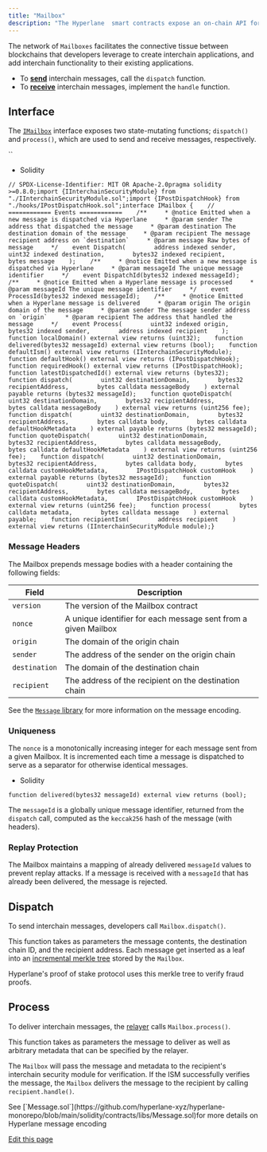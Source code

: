 ```yaml
---
title: "Mailbox"
description: "The Hyperlane  smart contracts expose an on-chain API for sending and receiving interchain messages. There is a  contract deployed on every chain Hyperlane supports."
---
```


The network of `Mailboxes` facilitates the connective tissue between blockchains that developers leverage to create interchain applications, and add interchain functionality to their existing applications.

* To [**send**](/docs/reference/messaging/send) interchain messages, call the `dispatch` function.
* To [**receive**](/docs/reference/messaging/receive) interchain messages, implement the `handle` function.

## Interface[​](#interface "Direct link to Interface")

The [`IMailbox`](https://github.com/hyperlane-xyz/hyperlane-monorepo/blob/main/solidity/contracts/interfaces/IMailbox.sol) interface exposes two state-mutating functions; `dispatch()` and `process()`, which are used to send and receive messages, respectively.

<Accordion title="IMailbox Interface">
  ``

  * Solidity

  ```
  // SPDX-License-Identifier: MIT OR Apache-2.0pragma solidity >=0.8.0;import {IInterchainSecurityModule} from "./IInterchainSecurityModule.sol";import {IPostDispatchHook} from "./hooks/IPostDispatchHook.sol";interface IMailbox {    // ============ Events ============    /**     * @notice Emitted when a new message is dispatched via Hyperlane     * @param sender The address that dispatched the message     * @param destination The destination domain of the message     * @param recipient The message recipient address on `destination`     * @param message Raw bytes of message     */    event Dispatch(        address indexed sender,        uint32 indexed destination,        bytes32 indexed recipient,        bytes message    );    /**     * @notice Emitted when a new message is dispatched via Hyperlane     * @param messageId The unique message identifier     */    event DispatchId(bytes32 indexed messageId);    /**     * @notice Emitted when a Hyperlane message is processed     * @param messageId The unique message identifier     */    event ProcessId(bytes32 indexed messageId);    /**     * @notice Emitted when a Hyperlane message is delivered     * @param origin The origin domain of the message     * @param sender The message sender address on `origin`     * @param recipient The address that handled the message     */    event Process(        uint32 indexed origin,        bytes32 indexed sender,        address indexed recipient    );    function localDomain() external view returns (uint32);    function delivered(bytes32 messageId) external view returns (bool);    function defaultIsm() external view returns (IInterchainSecurityModule);    function defaultHook() external view returns (IPostDispatchHook);    function requiredHook() external view returns (IPostDispatchHook);    function latestDispatchedId() external view returns (bytes32);    function dispatch(        uint32 destinationDomain,        bytes32 recipientAddress,        bytes calldata messageBody    ) external payable returns (bytes32 messageId);    function quoteDispatch(        uint32 destinationDomain,        bytes32 recipientAddress,        bytes calldata messageBody    ) external view returns (uint256 fee);    function dispatch(        uint32 destinationDomain,        bytes32 recipientAddress,        bytes calldata body,        bytes calldata defaultHookMetadata    ) external payable returns (bytes32 messageId);    function quoteDispatch(        uint32 destinationDomain,        bytes32 recipientAddress,        bytes calldata messageBody,        bytes calldata defaultHookMetadata    ) external view returns (uint256 fee);    function dispatch(        uint32 destinationDomain,        bytes32 recipientAddress,        bytes calldata body,        bytes calldata customHookMetadata,        IPostDispatchHook customHook    ) external payable returns (bytes32 messageId);    function quoteDispatch(        uint32 destinationDomain,        bytes32 recipientAddress,        bytes calldata messageBody,        bytes calldata customHookMetadata,        IPostDispatchHook customHook    ) external view returns (uint256 fee);    function process(        bytes calldata metadata,        bytes calldata message    ) external payable;    function recipientIsm(        address recipient    ) external view returns (IInterchainSecurityModule module);}
  ```
</Accordion>

### Message Headers[​](#message-headers "Direct link to Message Headers")

The Mailbox prepends message bodies with a header containing the following fields:

| **Field**     | **Description**                                                |
| ------------- | -------------------------------------------------------------- |
| `version`     | The version of the Mailbox contract                            |
| `nonce`       | A unique identifier for each message sent from a given Mailbox |
| `origin`      | The domain of the origin chain                                 |
| `sender`      | The address of the sender on the origin chain                  |
| `destination` | The domain of the destination chain                            |
| `recipient`   | The address of the recipient on the destination chain          |

See the [`Message` library](/docs/reference/libraries/message) for more information on the message encoding.

### Uniqueness[​](#uniqueness "Direct link to Uniqueness")

The `nonce` is a monotonically increasing integer for each message sent from a given Mailbox. It is incremented each time a message is dispatched to serve as a separator for otherwise identical messages.

* Solidity

```
function delivered(bytes32 messageId) external view returns (bool);
```

The `messageId` is a globally unique message identifier, returned from the `dispatch` call, computed as the `keccak256` hash of the message (with headers).

### Replay Protection[​](#replay-protection "Direct link to Replay Protection")

The Mailbox maintains a mapping of already delivered `messageId` values to prevent replay attacks. If a message is received with a `messageId` that has already been delivered, the message is rejected.

## Dispatch[​](#dispatch "Direct link to Dispatch")

To send interchain messages, developers call `Mailbox.dispatch()`.

This function takes as parameters the message contents, the destination chain ID, and the recipient address. Each message get inserted as a leaf into an [incremental merkle tree](https://medium.com/@josephdelong/ethereum-2-0-deposit-merkle-tree-13ec8404ca4f) stored by the `Mailbox`.

Hyperlane's proof of stake protocol uses this merkle tree to verify fraud proofs.

## Process[​](#process "Direct link to Process")

To deliver interchain messages, the [relayer](/docs/protocol/agents/relayer) calls `Mailbox.process()`.

This function takes as parameters the message to deliver as well as arbitrary metadata that can be specified by the relayer.

The `Mailbox` will pass the message and metadata to the recipient's interchain security module for verification. If the ISM successfully verifies the message, the `Mailbox` delivers the message to the recipient by calling `recipient.handle()`.

<Info>
  See [`Message.sol`](https://github.com/hyperlane-xyz/hyperlane-monorepo/blob/main/solidity/contracts/libs/Message.sol)for more details on Hyperlane message encoding
</Info>

[Edit this page](https://github.com/hyperlane-xyz/v3-docs/tree/main/docs/protocol/mailbox.mdx)
